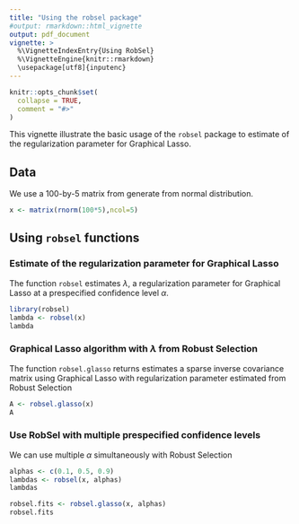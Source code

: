 ```yaml
---
title: "Using the robsel package"
#output: rmarkdown::html_vignette
output: pdf_document
vignette: >
  %\VignetteIndexEntry{Using RobSel}
  %\VignetteEngine{knitr::rmarkdown}
  \usepackage[utf8]{inputenc}
---
```


```r
knitr::opts_chunk$set(
  collapse = TRUE,
  comment = "#>"
)
```

This vignette illustrate the basic usage of the `robsel` package to estimate of the regularization parameter for Graphical Lasso.

## Data
We use a 100-by-5 matrix from generate from normal distribution.
```r
x <- matrix(rnorm(100*5),ncol=5)
```


## Using `robsel` functions

### Estimate of the regularization parameter for Graphical Lasso
The function `robsel` estimates $\lambda$, a regularization parameter for Graphical Lasso at a prespecified confidence level $\alpha$.
```r
library(robsel)
lambda <- robsel(x)
lambda
```

### Graphical Lasso algorithm with $\lambda$ from Robust Selection
The function `robsel.glasso` returns estimates a sparse inverse covariance matrix using Graphical Lasso with regularization parameter estimated from Robust Selection
```r
A <- robsel.glasso(x)
A
```

### Use RobSel with multiple prespecified confidence levels
We can use multiple $\alpha$ simultaneously with Robust Selection
```r
alphas <- c(0.1, 0.5, 0.9)
lambdas <- robsel(x, alphas)
lambdas
```

```r
robsel.fits <- robsel.glasso(x, alphas)
robsel.fits
```

